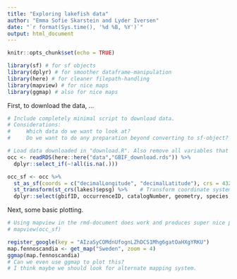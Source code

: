 ```yaml
---
title: "Exploring lakefish data"
author: "Emma Sofie Skarstein and Lyder Iversen"
date: "`r format(Sys.time(), '%d %B, %Y')`"
output: html_document
---
```


```r
knitr::opts_chunk$set(echo = TRUE)
```

```r
library(sf) # for sf objects
library(dplyr) # for smoother dataframe-manipulation
library(here) # for cleaner filepath-handling
library(mapview) # for nice maps
library(ggmap) # also for nice maps
```

First, to download the data, ... 
```r
# Include completely minimal script to download data. 
# Considerations: 
#     Which data do we want to look at?
#     Do we want to do any preparation beyond converting to sf-object?

# Load data downloaded in "download.R". Also remove all variables that contain NA-values.
occ <- readRDS(here::here("data","GBIF_download.rds")) %>% 
  dplyr::select_if(~!all(is.na(.)))

occ_sf <- occ %>% 
  st_as_sf(coords = c("decimalLongitude", "decimalLatitude"), crs = 4326) %>%    # Convert to sf object for easier handling. crs = Coordinate Reference System
  st_transform(st_crs(lakes)$epsg) %>%    # Transform coordinate system
  dplyr::select(gbifID, occurrenceID, catalogNumber, geometry, species, taxonKey, datasetKey, locality, municipality, county, countryCode, locationID, eventDate, year, month, day, samplingProtocol, eventID, fieldNumber, recordedBy, dynamicProperties, collectionCode, datasetName, license, institutionCode)    # Select a few of the variables

```

Next, some basic plotting.
```r
# Using mapview in the rmd-document does work and produces super nice plot, but it takes absolutely for ever to run.
# mapview(occ_sf)

register_google(key = "AIzaSyCOMdnUfognLZhDCS1Mhg6gatOaHXgYRKU")
map.fennoscandia <- get_map("Sweden", zoom = 4)
ggmap(map.fennoscandia) 
# Can we even use ggmap to plot this?
# I think maybe we should look for alternate mapping system.
```
